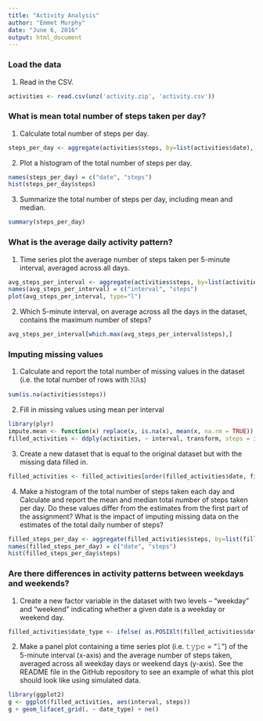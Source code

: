 ```yaml
---
title: "Activity Analysis"
author: "Emmet Murphy"
date: "June 6, 2016"
output: html_document
---
```


### Load the data

1. Read in the CSV.

```r
activities <- read.csv(unz('activity.zip', 'activity.csv'))
```

### What is mean total number of steps taken per day?

1. Calculate total number of steps per day.

```r
steps_per_day <- aggregate(activities$steps, by=list(activities$date), sum)
```

2. Plot a histogram of the total number of steps per day.

```r
names(steps_per_day) = c("date", "steps") 
hist(steps_per_day$steps)
```

3. Summarize the total number of steps per day, including mean and median.

```r
summary(steps_per_day)
```

### What is the average daily activity pattern?

1. Time series plot the average number of steps taken per 5-minute interval, averaged across all days.

```r
avg_steps_per_interval <- aggregate(activities$steps, by=list(activities$interval), mean, na.rm=TRUE)
names(avg_steps_per_interval) = c("interval", "steps") 
plot(avg_steps_per_interval, type="l")
```

2. Which 5-minute interval, on average across all the days in the dataset, contains the maximum number of steps?

```r
avg_steps_per_interval[which.max(avg_steps_per_interval$steps),]
```

### Imputing missing values

1. Calculate and report the total number of missing values in the dataset (i.e. the total number of rows with 𝙽𝙰s)

```r
sum(is.na(activities$steps))
```

2. Fill in missing values using mean per interval

```r
library(plyr)
impute.mean <- function(x) replace(x, is.na(x), mean(x, na.rm = TRUE))
filled_activities <- ddply(activities, ~ interval, transform, steps = impute.mean(steps))
```

3. Create a new dataset that is equal to the original dataset but with the missing data filled in.

```r
filled_activities <- filled_activities[order(filled_activities$date, filled_activities$interval), ] #plyr orders by group so we have to reorder
```

4. Make a histogram of the total number of steps taken each day and Calculate and report the mean and median total number of steps taken per day. Do these values differ from the estimates from the first part of the assignment? What is the impact of imputing missing data on the estimates of the total daily number of steps?

```r
filled_steps_per_day <- aggregate(filled_activities$steps, by=list(filled_activities$date), sum)
names(filled_steps_per_day) = c("date", "steps") 
hist(filled_steps_per_day$steps)
```

### Are there differences in activity patterns between weekdays and weekends?

1. Create a new factor variable in the dataset with two levels – “weekday” and “weekend” indicating whether a given date is a weekday or weekend day.

```r
filled_activities$date_type <- ifelse( as.POSIXlt(filled_activities$date)$wday %in% c(0,6), 'weekend', 'weekday')
```

2. Make a panel plot containing a time series plot (i.e. 𝚝𝚢𝚙𝚎 = "𝚕") of the 5-minute interval (x-axis) and the average number of steps taken, averaged across all weekday days or weekend days (y-axis). See the README file in the GitHub repository to see an example of what this plot should look like using simulated data.

```r
library(ggplot2)
g <- ggplot(filled_activities, aes(interval, steps))
g + geom_lifacet_grid(. ~ date_type) + ne() 
```
